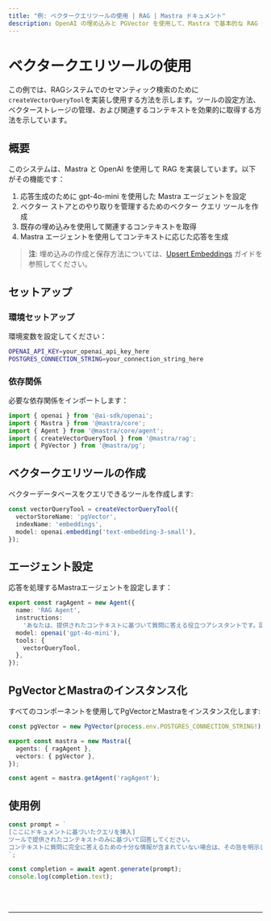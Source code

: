 ```yaml
---
title: "例: ベクタークエリツールの使用 | RAG | Mastra ドキュメント"
description: OpenAI の埋め込みと PGVector を使用して、Mastra で基本的な RAG システムを実装する例。
---
```



# ベクタークエリツールの使用

この例では、RAGシステムでのセマンティック検索のために`createVectorQueryTool`を実装し使用する方法を示します。ツールの設定方法、ベクターストレージの管理、および関連するコンテキストを効果的に取得する方法を示しています。

## 概要

このシステムは、Mastra と OpenAI を使用して RAG を実装しています。以下がその機能です：

1. 応答生成のために gpt-4o-mini を使用した Mastra エージェントを設定
2. ベクター ストアとのやり取りを管理するためのベクター クエリ ツールを作成
3. 既存の埋め込みを使用して関連するコンテキストを取得
4. Mastra エージェントを使用してコンテキストに応じた応答を生成

> **注**: 埋め込みの作成と保存方法については、[Upsert Embeddings](/examples/rag/upsert/upsert-embeddings) ガイドを参照してください。

## セットアップ

### 環境セットアップ

環境変数を設定してください：

```bash filename=".env"
OPENAI_API_KEY=your_openai_api_key_here
POSTGRES_CONNECTION_STRING=your_connection_string_here
```

### 依存関係

必要な依存関係をインポートします：

```typescript copy showLineNumbers filename="src/index.ts"
import { openai } from '@ai-sdk/openai';
import { Mastra } from '@mastra/core';
import { Agent } from '@mastra/core/agent';
import { createVectorQueryTool } from '@mastra/rag';
import { PgVector } from '@mastra/pg';
```

## ベクタークエリツールの作成

ベクターデータベースをクエリできるツールを作成します:

```typescript copy showLineNumbers{7} filename="src/index.ts"
const vectorQueryTool = createVectorQueryTool({
  vectorStoreName: 'pgVector',
  indexName: 'embeddings',
  model: openai.embedding('text-embedding-3-small'),
});
```

## エージェント設定

応答を処理するMastraエージェントを設定します：

```typescript copy showLineNumbers{13} filename="src/index.ts"
export const ragAgent = new Agent({
  name: 'RAG Agent',
  instructions:
    'あなたは、提供されたコンテキストに基づいて質問に答える役立つアシスタントです。回答は簡潔で関連性のあるものにしてください。',
  model: openai('gpt-4o-mini'),
  tools: {
    vectorQueryTool,
  },
});
```

## PgVectorとMastraのインスタンス化

すべてのコンポーネントを使用してPgVectorとMastraをインスタンス化します:

```typescript copy showLineNumbers{23} filename="src/index.ts"
const pgVector = new PgVector(process.env.POSTGRES_CONNECTION_STRING!);

export const mastra = new Mastra({
  agents: { ragAgent },
  vectors: { pgVector },
});

const agent = mastra.getAgent('ragAgent');
```

## 使用例

```typescript copy showLineNumbers{32} filename="src/index.ts"
const prompt = `
[ここにドキュメントに基づいたクエリを挿入]
ツールで提供されたコンテキストのみに基づいて回答してください。
コンテキストに質問に完全に答えるための十分な情報が含まれていない場合は、その旨を明示してください。
`;

const completion = await agent.generate(prompt);
console.log(completion.text);
```

<br />
<br />
<hr className="dark:border-[#404040] border-gray-300" />
<br />
<br />
<GithubLink
  link={
    "https://github.com/mastra-ai/mastra/blob/main/examples/basics/rag/basic-rag"
  }
/>
